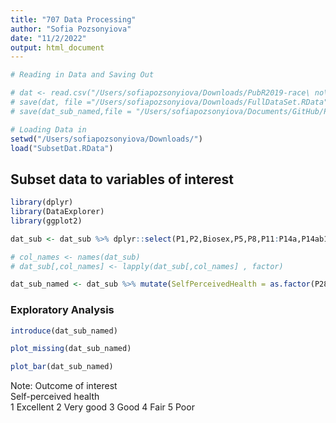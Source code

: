 ```yaml
---
title: "707 Data Processing"
author: "Sofia Pozsonyiova"
date: "11/2/2022"
output: html_document
---
```



```r
# Reading in Data and Saving Out

# dat <- read.csv("/Users/sofiapozsonyiova/Downloads/PubR2019-race\ no\ county\ csv/PubR2019-race\ no\ county.csv")
# save(dat, file ="/Users/sofiapozsonyiova/Downloads/FullDataSet.RData")
# save(dat_sub_named,file = "/Users/sofiapozsonyiova/Documents/GitHub/Private707/data/SubsetDat.RData")
```

```r
# Loading Data in 
setwd("/Users/sofiapozsonyiova/Downloads/")
load("SubsetDat.RData")
```


## Subset data to variables of interest 
```r
library(dplyr)
library(DataExplorer)
library(ggplot2)
```

```r
dat_sub <- dat_sub %>% dplyr::select(P1,P2,Biosex,P5,P8,P11:P14a,P14ab1:P14ab14,P15:P17c,P18b:P18d,P20a:P20c,P20f:P22a,P22e,P23c,P23e,P25:P26h,P27b,P27c,P27e:P29f,P30:P39a,P40a:P40d,P41b:P41e,P41g:P42d,P45,P47a:P47e,P49d,P49a,P49c:P50d,P52a:P52c,P54a:P54b,P56a:P56c,P58a:P58c,P59:P66,P70a,P70c:P70d,P71a:P71d,P74,P76,P80c:P80g,P80i:P81,P86,FiveFV,Binge,Region)
```

```r
# col_names <- names(dat_sub)
# dat_sub[,col_names] <- lapply(dat_sub[,col_names] , factor)
```

```r
dat_sub_named <- dat_sub %>% mutate(SelfPerceivedHealth = as.factor(P28))
```

### Exploratory Analysis  

```r
introduce(dat_sub_named)
```

```r
plot_missing(dat_sub_named)
```

```r
plot_bar(dat_sub_named)
```

Note: Outcome of interest   
Self-perceived health   
1	Excellent
2	Very good
3	Good
4	Fair
5	Poor
